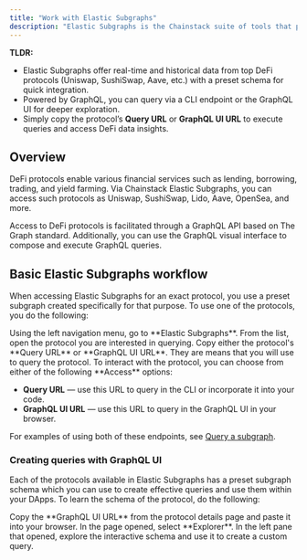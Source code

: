```yaml
---
title: "Work with Elastic Subgraphs"
description: "Elastic Subgraphs is the Chainstack suite of tools that provides access to real-time and historical data from DeFi protocols. This data is crucial for monitoring and analyzing DeFi activities and making informed decisions within the DeFi space."
---
```


**TLDR:**

* Elastic Subgraphs offer real-time and historical data from top DeFi protocols (Uniswap, SushiSwap, Aave, etc.) with a preset schema for quick integration.
* Powered by GraphQL, you can query via a CLI endpoint or the GraphQL UI for deeper exploration.
* Simply copy the protocol’s **Query URL** or **GraphQL UI URL** to execute queries and access DeFi data insights.

## Overview

DeFi protocols enable various financial services such as lending, borrowing, trading, and yield farming. Via Chainstack Elastic Subgraphs, you can access such protocols as Uniswap, SushiSwap, Lido, Aave, OpenSea, and more.

Access to DeFi protocols is facilitated through a GraphQL API based on The Graph standard. Additionally, you can use the GraphQL visual interface to compose and execute GraphQL queries.

## Basic Elastic Subgraphs workflow

When accessing Elastic Subgraphs for an exact protocol, you use a preset subgraph created specifically for that purpose. To use one of the protocols, you do the following:

<Steps>
  <Step>
    Using the left navigation menu, go to **Elastic Subgraphs**.
  </Step>
  <Step>
    From the list, open the protocol you are interested in querying.
  </Step>
  <Step>
    Copy either the protocol's **Query URL** or **GraphQL UI URL**. They are means that you will use to query the protocol.
  </Step>
</Steps>
To interact with the protocol, you can choose from either of the following **Access** options:

* **Query URL** — use this URL to query in the CLI or incorporate it into your code.
* **GraphQL UI URL** — use this URL to query in the GraphQL UI in your browser.

For examples of using both of these endpoints, see [Query a subgraph](/docs/dedicated-subgraphs#query-a-subgraph).

### Creating queries with GraphQL UI

Each of the protocols available in Elastic Subgraphs has a preset subgraph schema which you can use to create effective queries and use them within your DApps. To learn the schema of the protocol, do the following:

<Steps>
  <Step>
    Copy the **GraphQL UI URL** from the protocol details page and paste it into your browser.
  </Step>
  <Step>
    In the page opened, select **Explorer**.
  </Step>
  <Step>
    In the left pane that opened, explore the interactive schema and use it to create a custom query.
  </Step>
</Steps>
